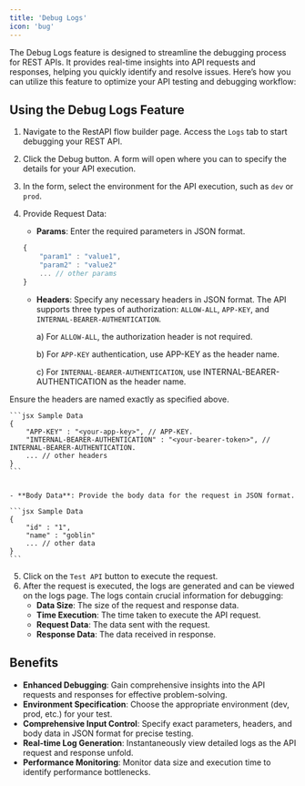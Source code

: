 ```yaml
--- 
title: 'Debug Logs' 
icon: 'bug'
---
```

 The Debug Logs feature is designed to streamline the debugging process for REST APIs. It provides real-time insights into API requests and responses, helping you quickly identify and resolve issues.
Here’s how you can utilize this feature to optimize your API testing and debugging workflow:
 
## Using the Debug Logs Feature

1. Navigate to the RestAPI flow builder page. Access the `Logs` tab to start debugging your REST API.
2. Click the Debug button. A form will open where you can to specify the details for your API execution.
3. In the form, select the environment for the API execution, such as `dev` or `prod`.
4. Provide Request Data: 
    - **Params**: Enter the required parameters in JSON format.

    ```jsx Sample Data
    {
        "param1" : "value1",
        "param2" : "value2"
        ... // other params
    }
    ```
    
    - **Headers**:  Specify any necessary headers in JSON format. The API supports three types of authorization: `ALLOW-ALL`, `APP-KEY`, and `INTERNAL-BEARER-AUTHENTICATION`.

        a) For `ALLOW-ALL`, the authorization header is not required.

        b) For `APP-KEY` authentication, use APP-KEY as the header name.    
        
        c) For `INTERNAL-BEARER-AUTHENTICATION`, use INTERNAL-BEARER-AUTHENTICATION as the header name.


<Note>
Ensure the headers are named exactly as specified above.
</Note>

    ```jsx Sample Data
    {
        "APP-KEY" : "<your-app-key>", // APP-KEY.
        "INTERNAL-BEARER-AUTHENTICATION" : "<your-bearer-token>", // INTERNAL-BEARER-AUTHENTICATION. 
        ... // other headers
    }
    ```


    - **Body Data**: Provide the body data for the request in JSON format.
    
    ```jsx Sample Data
    {
        "id" : "1",
        "name" : "goblin"
        ... // other data
    }
    ```
    
5. Click on the `Test API` button to execute the request.
6. After the request is executed, the logs are generated and can be viewed on the logs page. The logs contain crucial information for debugging:
    - **Data Size**: The size of the request and response data.
    - **Time Execution**: The time taken to execute the API request.
    - **Request Data**: The data sent with the request.
    - **Response Data**: The data received in response.



## Benefits 

- **Enhanced Debugging**: Gain comprehensive insights into the API requests and responses for effective problem-solving.
- **Environment Specification**: Choose the appropriate environment (dev, prod, etc.) for your test.
- **Comprehensive Input Control**: Specify exact parameters, headers, and body data in JSON format for precise testing.
- **Real-time Log Generation**: Instantaneously view detailed logs as the API request and response unfold.
- **Performance Monitoring**: Monitor data size and execution time to identify performance bottlenecks.